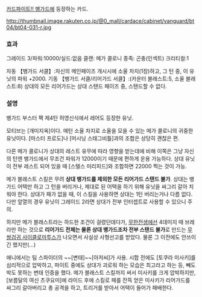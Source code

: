 [[카드파이트!! 뱅가드]]에 등장하는 카드.

http://thumbnail.image.rakuten.co.jp/@0_mall/cardace/cabinet/vanguard/bt04/bt04-031-r.jpg

=== 효과 ===
그레이드 3/파워:10000/실드:없음
클랜: 메가 콜로니
종족: 곤충(인섹트)
크리티컬:1

자동 【뱅가드 서클】:자신의 메인페이즈 개시시에 소울 차지(1장)하고, 그 턴 중, 이 유닛의 파워 +2000.
기동 【뱅가드 서클/리어가드 서클】:(카운터 블래스트:5, 소울 블래스트:8) 상대의 모든 리어가드는 상대 스탠드 페이즈 중, 스탠드할 수 없다.

=== 설명 ===
뱅가드 부스터 팩 제4탄 허영신식에서 레어도 등장한 유닛.

모티브는 [개미지옥]이다.
매턴 소울 차지로 소울을 모을 수 있는 메가 콜로니의 귀중한 유닛이다. [마스터 프로도]나 [머시닝 스태그비틀]과의 조합은 상당히 괜찮은 편.

다른 메가 콜로니가 상대의 레스트 유무에 따라 영향을 받는데에 비해 이쪽은 그냥 자신의 턴엔 뱅가드에서 무조건 파워가 12000이기 때문에 편하게 운용 가능하다. 상대 유닛이 전부 레스트 되어 있을 때 [스텔스 미리피드]와 조합하면 22000 찍는 것이 가능.

메가 블래스트 스킬은 무려 '''상대 뱅가드를 제외한 모든 리어가드 스탠드 불가'''. 상대는 뱅가드 어택만 하고 그 턴을 버리거나, 제대로 된 어택을 하기 위해 유닛을 싸그리 갈아 치워야 한다. 상대가 패가 없을 때, 이 스킬을 사용하면 상대는 1턴 버리는거나 다름 없다. 다만 앞열의 경우 유닛이 그레이드 2라면 상대가 전부 인터셉트로 사용할 수 있으니 주의.

하지만 메가 블래스트라는 하드한 조건이 걸렸던데다가, [[무한전생]]에선 4데미지 때 브레라만 하는 것으로 '''리어가드 전체는 물론 상대 뱅가드조차 전부 스탠드 불가'''로 만드는 [[무쌍검귀 사이클로마투스]]가 나오면서 사실상 사형선고를 받았다. 물론 그 이전에도 안쓰이긴 했지만(...)

애니에서는 팀 스파이더의 ~~[변태]~~[아저씨]가 사용. 시합 전에도 [토쿠라 미사키]를 심리적으로 압박하고, 파이트 중에도 상대가 괴로워 하는 모습은 최고라고 하는 등, 빼도박도 못하는 변태 인증을 했다. 메가 블래스트 스킬까지 써서 미사키를 크게 압박하지만, [보름달의 여신 츠쿠요미]에 라이드 후에 스킬로 패를 잔뜩 얻은 미사키가 리어가드를 싸그리 갈아버리고 총 공격을 하고, 트리거를 받아서 어택이 들어가 패배한다.
